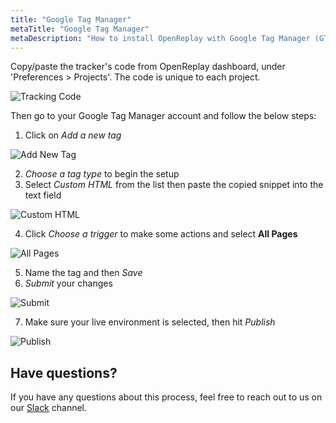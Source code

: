 ```yaml
---
title: "Google Tag Manager"
metaTitle: "Google Tag Manager"
metaDescription: "How to install OpenReplay with Google Tag Manager (GTM) on live environments."
---
```


Copy/paste the tracker's code from OpenReplay dashboard, under 'Preferences > Projects'. The code is unique to each project.

![Tracking Code](/static/GTM-5.JPG#center)

Then go to your Google Tag Manager account and follow the below steps:

1. Click on *Add a new tag*

![Add New Tag](/static/GTM-3.png#center)

2. *Choose a tag type* to begin the setup
3. Select *Custom HTML* from the list then paste the copied snippet into the text field

![Custom HTML](/static/GTM-4.JPG#center)

4. Click *Choose a trigger* to make some actions and select **All Pages**

![All Pages](/static/GTM-7.JPG#center)

5. Name the tag and then *Save*
6. *Submit* your changes

![Submit](/static/submit.JPG#center)

7. Make sure your live environment is selected, then hit *Publish*

![Publish](/static/GTM-10.png#center)

## Have questions?
If you have any questions about this process, feel free to reach out to us on our [Slack](https://slack.openreplay.com) channel.